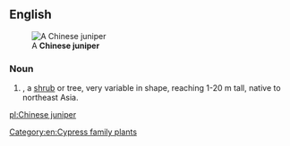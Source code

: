 ==English==
[[File:JuniperusChinensis.jpg|thumb|A '''Chinese juniper''']]

===Noun===
{{en-noun}}
{{wikipedia}}

# {{taxlink|Juniperus chinensis|species|noshow=1}}, a [[shrub]] or tree, very variable in shape, reaching 1-20 m tall, native to northeast Asia.

[[Category:en:Cypress family plants]]

[[pl:Chinese juniper]]